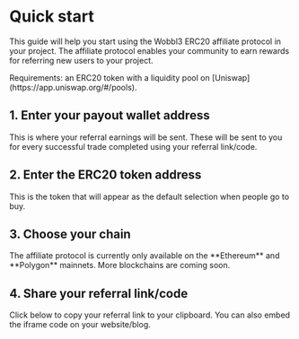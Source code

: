 
# Quick start

This guide will help you start using the Wobbl3 ERC20 affiliate protocol in your project. The affiliate protocol enables your community to earn rewards for referring new users to your project. 

<Callout type="error" emoji="️❗️">
    Requirements: an ERC20 token with a liquidity pool on [Uniswap](https://app.uniswap.org/#/pools). 
</Callout>

## 1. Enter your payout wallet address

This is where your referral earnings will be sent. These will be sent to you for every successful trade completed using your referral link/code.

<InputWalletAddress />

## 2. Enter the ERC20 token address

This is the token that will appear as the default selection when people go to buy.

<InputERC20ContractAddress />

## 3. Choose your chain

<Callout type="info" emoji="ℹ️">
    The affiliate protocol is currently only available on the **Ethereum** and **Polygon** mainnets. More blockchains are coming soon.
</Callout>

<SelectChain />

## 4. Share your referral link/code

Click below to copy your referral link to your clipboard. You can also embed the iframe code on your website/blog.

<InputURL />
<TextareaIframeCode />
<IframeSample />
